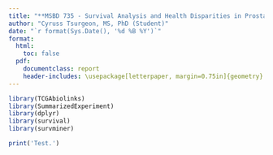 ```yaml
---
title: "**MSBD 735 - Survival Analysis and Health Disparities in Prostate Cancer Among African Americans**"
author: "Cyruss Tsurgeon, MS, PhD (Student)"
date: "`r format(Sys.Date(), '%d %B %Y')`"
format: 
  html:
    toc: false
  pdf:
    documentclass: report
    header-includes: \usepackage[letterpaper, margin=0.75in]{geometry}
---
```


```r
library(TCGAbiolinks)
library(SummarizedExperiment)
library(dplyr)
library(survival)
library(survminer)
```

```r
print('Test.')
```